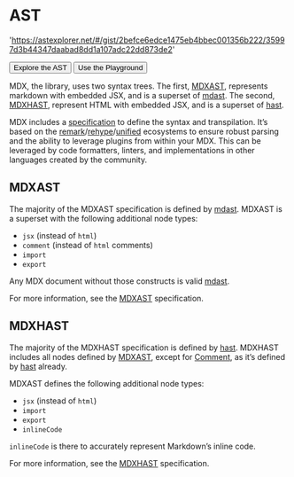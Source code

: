 
# AST

  'https://astexplorer.net/#/gist/2befce6edce1475eb4bbec001356b222/35997d3b44347daabad8dd1a107adc22dd873de2'

<Button as="a" href={AST_EXPLORER_LINK}>
  Explore the AST
</Button>
<Button as="a" ml={2} href="/playground">
  Use the Playground
</Button>

MDX, the library, uses two syntax trees.
The first, [MDXAST][], represents markdown with embedded JSX, and is a superset of [mdast][].
The second, [MDXHAST][], represent HTML with embedded JSX, and is a superset of [hast][].

MDX includes a [specification][] to define the syntax and transpilation.
It’s based on the [remark][]/[rehype][]/[unified][] ecosystems to ensure robust
parsing and the ability to leverage plugins from within your MDX.
This can be leveraged by code formatters, linters, and implementations in other
languages created by the community.

## MDXAST

The majority of the MDXAST specification is defined by [mdast][].
MDXAST is a superset with the following additional node types:

- `jsx` (instead of `html`)
- `comment` (instead of `html` comments)
- `import`
- `export`

Any MDX document without those constructs is valid [mdast][].

For more information, see the [MDXAST][] specification.

## MDXHAST

The majority of the MDXHAST specification is defined by [hast][].
MDXHAST includes all nodes defined by [MDXAST][], except for [Comment][], as
it’s defined by [hast][] already.

MDXAST defines the following additional node types:

- `jsx` (instead of `html`)
- `import`
- `export`
- `inlineCode`

`inlineCode` is there to accurately represent Markdown’s inline code.

For more information, see the [MDXHAST][] specification.

[mdxast]: #mdxast
[mdxhast]: #mdxhast
[comment]: https://github.com/syntax-tree/hast#comment
[mdast]: https://github.com/syntax-tree/mdast
[hast]: https://github.com/syntax-tree/hast
[specification]: https://github.com/mdx-js/specification
[remark]: https://github.com/remarkjs/remark
[rehype]: https://github.com/rehypejs/rehype
[unified]: https://github.com/unifiedjs/unified
